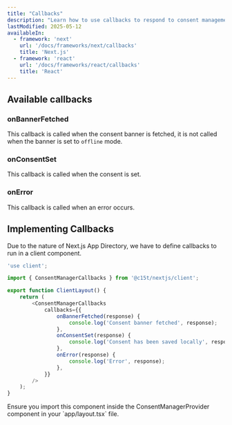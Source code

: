 ```yaml
---
title: "Callbacks"
description: "Learn how to use callbacks to respond to consent management events in both JavaScript and React applications."
lastModified: 2025-05-12
availableIn:
  - framework: 'next'
    url: '/docs/frameworks/next/callbacks'
    title: 'Next.js'
  - framework: 'react'
    url: '/docs/frameworks/react/callbacks'
    title: 'React'
---
```


## Available callbacks

### onBannerFetched

This callback is called when the consent banner is fetched, it is not called when the banner is set to `offline` mode.

<AutoTypeTable path="./packages/core/src/types/callbacks.ts" name="OnBannerFetchedPayload" />

### onConsentSet

This callback is called when the consent is set.

<AutoTypeTable path="./packages/core/src/types/callbacks.ts" name="OnConsentSetPayload" />

### onError

This callback is called when an error occurs.

<AutoTypeTable path="./packages/core/src/types/callbacks.ts" name="OnErrorPayload" />


## Implementing Callbacks
Due to the nature of Next.js App Directory, we have to define callbacks to run in a client component.

```ts title="app/layout.client.tsx"
'use client';

import { ConsentManagerCallbacks } from '@c15t/nextjs/client';

export function ClientLayout() {
	return (
		<ConsentManagerCallbacks
			callbacks={{
				onBannerFetched(response) {
					console.log('Consent banner fetched', response);
				},
				onConsentSet(response) {
					console.log('Consent has been saved locally', response);
				},
				onError(response) {
					console.log('Error', response);
				},
			}}
		/>
	);
}
```

<Callout type="note">
Ensure you import this component inside the ConsentManagerProvider component in your `app/layout.tsx` file.
</Callout>